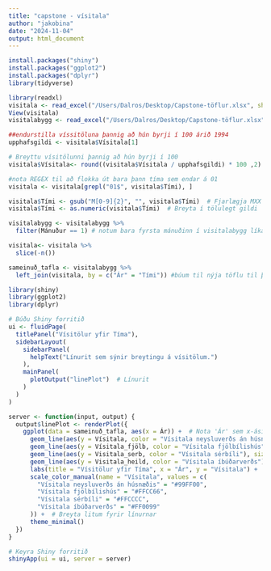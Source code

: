```yaml
---
title: "capstone - vísitala"
author: "jakobina"
date: "2024-11-04"
output: html_document
---
```

```r
install.packages("shiny")
install.packages("ggplot2")
install.packages("dplyr")
library(tidyverse)
```

```r
library(readxl)
visitala <- read_excel("/Users/Dalros/Desktop/Capstone-töflur.xlsx", sheet = "vísitala íbúðarverðs")
View(visitala)
visitalabygg <- read_excel("/Users/Dalros/Desktop/Capstone-töflur.xlsx", sheet = "visitala án íbúðarverðs")
```


```r
##endurstilla víssitöluna þannig að hún byrji í 100 árið 1994
upphafsgildi <- visitala$Vísitala[1]

# Breyttu vísitölunni þannig að hún byrji í 100
visitala$Vísitala<- round((visitala$Vísitala / upphafsgildi) * 100 ,2)
```


```r
#nota REGEX til að flokka út bara þann tíma sem endar á 01
visitala <- visitala[grepl("01$", visitala$Tími), ]
```

```r
visitala$Tími <- gsub("M[0-9]{2}", "", visitala$Tími)  # Fjarlægja MXX
visitala$Tími <- as.numeric(visitala$Tími)  # Breyta í tölulegt gildi
```

```r
visitalabygg <- visitalabygg %>%
  filter(Mánuður == 1) # notum bara fyrsta mánuðinn í visitalabygg líka
```

```r
visitala<- visitala %>%
  slice(-n())
```

```r
sameinuð_tafla <- visitalabygg %>%
  left_join(visitala, by = c("Ár" = "Tími")) #búum til nýja töflu til þess að nota
```


```r
library(shiny)
library(ggplot2)
library(dplyr)

# Búðu Shiny forritið
ui <- fluidPage(
  titlePanel("Vísitölur yfir Tíma"),
  sidebarLayout(
    sidebarPanel(
      helpText("Línurit sem sýnir breytingu á vísitölum.")
    ),
    mainPanel(
      plotOutput("linePlot")  # Línurit
    )
  )
)

server <- function(input, output) {
  output$linePlot <- renderPlot({
    ggplot(data = sameinuð_tafla, aes(x = Ár)) +  # Nota 'Ár' sem x-ásinn
      geom_line(aes(y = Vísitala, color = "Vísitala neysluverðs án húsnæðis"), size = 2) +  # Lína fyrir Vísitala
      geom_line(aes(y = Vísitala_fjölb, color = "Vísitala fjölbílishús"), size = 1) +  # Lína fyrir Vísitala_fjölb
      geom_line(aes(y = Visitala_serb, color = "Vísitala sérbíli"), size = 1) +  # Lína fyrir Visitala_serb
      geom_line(aes(y = Visitala_heild, color = "Vísitala íbúðarverðs"), size = 2) +  # Lína fyrir Visitala_heild
      labs(title = "Vísitölur yfir Tíma", x = "Ár", y = "Vísitala") +
      scale_color_manual(name = "Vísitala", values = c(
        "Vísitala neysluverðs án húsnæðis" = "#99FF00",
        "Vísitala fjölbílishús" = "#FFCC66",
        "Vísitala sérbíli" = "#FFCCCC",
        "Vísitala íbúðarverðs" = "#FF0099"
      )) +  # Breyta litum fyrir línurnar
      theme_minimal()
  })
}

# Keyra Shiny forritið
shinyApp(ui = ui, server = server)


```



